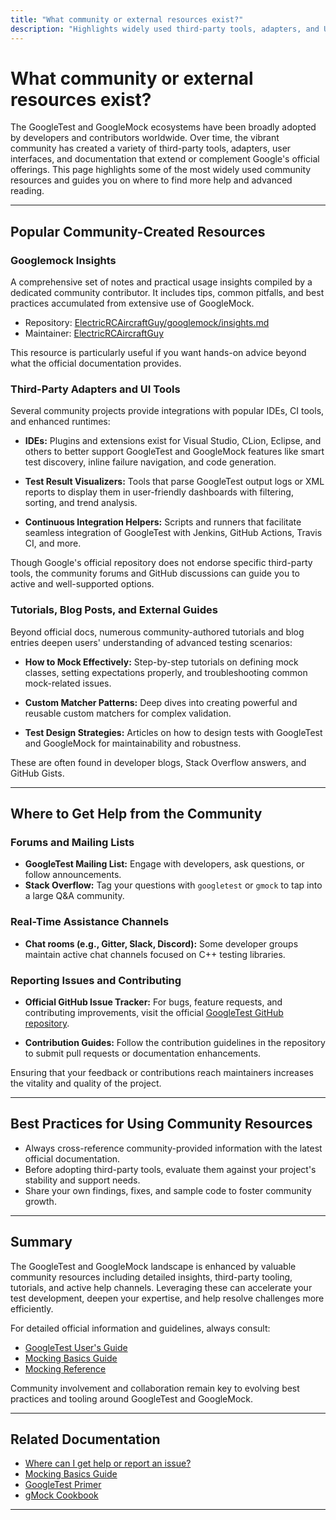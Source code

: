 ```yaml
---
title: "What community or external resources exist?"
description: "Highlights widely used third-party tools, adapters, and UIs built for GoogleTest and GoogleMock. Offers links to community guides, tutorials, and extended reading for advanced usage."
---
```


# What community or external resources exist?

The GoogleTest and GoogleMock ecosystems have been broadly adopted by developers and contributors worldwide. Over time, the vibrant community has created a variety of third-party tools, adapters, user interfaces, and documentation that extend or complement Google's official offerings. This page highlights some of the most widely used community resources and guides you on where to find more help and advanced reading.

---

## Popular Community-Created Resources

### Googlemock Insights

A comprehensive set of notes and practical usage insights compiled by a dedicated community contributor. It includes tips, common pitfalls, and best practices accumulated from extensive use of GoogleMock.

- Repository: [ElectricRCAircraftGuy/googlemock/insights.md](https://github.com/ElectricRCAircraftGuy/eRCaGuy_dotfiles/blob/master/googletest/insights.md)
- Maintainer: [ElectricRCAircraftGuy](https://github.com/ElectricRCAircraftGuy)

This resource is particularly useful if you want hands-on advice beyond what the official documentation provides.

### Third-Party Adapters and UI Tools

Several community projects provide integrations with popular IDEs, CI tools, and enhanced runtimes:

- **IDEs:** Plugins and extensions exist for Visual Studio, CLion, Eclipse, and others to better support GoogleTest and GoogleMock features like smart test discovery, inline failure navigation, and code generation.

- **Test Result Visualizers:** Tools that parse GoogleTest output logs or XML reports to display them in user-friendly dashboards with filtering, sorting, and trend analysis.

- **Continuous Integration Helpers:** Scripts and runners that facilitate seamless integration of GoogleTest with Jenkins, GitHub Actions, Travis CI, and more.

Though Google's official repository does not endorse specific third-party tools, the community forums and GitHub discussions can guide you to active and well-supported options.

### Tutorials, Blog Posts, and External Guides

Beyond official docs, numerous community-authored tutorials and blog entries deepen users' understanding of advanced testing scenarios:

- **How to Mock Effectively:** Step-by-step tutorials on defining mock classes, setting expectations properly, and troubleshooting common mock-related issues.

- **Custom Matcher Patterns:** Deep dives into creating powerful and reusable custom matchers for complex validation.

- **Test Design Strategies:** Articles on how to design tests with GoogleTest and GoogleMock for maintainability and robustness.

These are often found in developer blogs, Stack Overflow answers, and GitHub Gists.

---

## Where to Get Help from the Community

### Forums and Mailing Lists

- **GoogleTest Mailing List:** Engage with developers, ask questions, or follow announcements.
- **Stack Overflow:** Tag your questions with `googletest` or `gmock` to tap into a large Q&A community.

### Real-Time Assistance Channels

- **Chat rooms (e.g., Gitter, Slack, Discord):** Some developer groups maintain active chat channels focused on C++ testing libraries.

### Reporting Issues and Contributing

- **Official GitHub Issue Tracker:** For bugs, feature requests, and contributing improvements, visit the official [GoogleTest GitHub repository](https://github.com/google/googletest/issues).

- **Contribution Guides:** Follow the contribution guidelines in the repository to submit pull requests or documentation enhancements.

Ensuring that your feedback or contributions reach maintainers increases the vitality and quality of the project.

---

## Best Practices for Using Community Resources

- Always cross-reference community-provided information with the latest official documentation.
- Before adopting third-party tools, evaluate them against your project's stability and support needs.
- Share your own findings, fixes, and sample code to foster community growth.

---

## Summary

The GoogleTest and GoogleMock landscape is enhanced by valuable community resources including detailed insights, third-party tooling, tutorials, and active help channels. Leveraging these can accelerate your test development, deepen your expertise, and help resolve challenges more efficiently.

For detailed official information and guidelines, always consult:

- [GoogleTest User's Guide](https://google.github.io/googletest/index.html)
- [Mocking Basics Guide](https://google.github.io/googletest/gmock_for_dummies.html)
- [Mocking Reference](https://google.github.io/googletest/reference/mocking.html)

Community involvement and collaboration remain key to evolving best practices and tooling around GoogleTest and GoogleMock.

---

## Related Documentation

- [Where can I get help or report an issue?](faq/community-support/where-to-get-help)
- [Mocking Basics Guide](guides/getting-started-testing/mocking-basics)
- [GoogleTest Primer](overview/introducing-googletest/product-purpose-value)
- [gMock Cookbook](docs/gmock_cook_book.md)

---